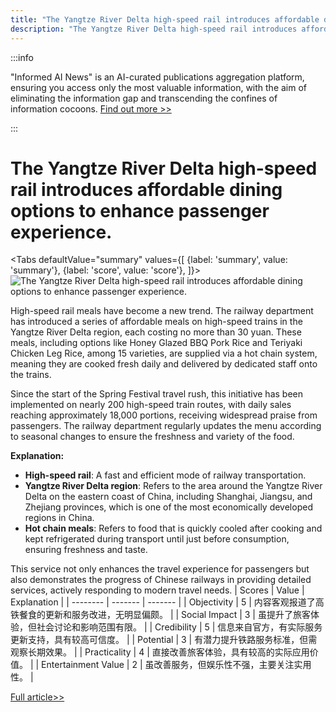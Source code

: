 ```yaml
---
title: "The Yangtze River Delta high-speed rail introduces affordable dining options to enhance passenger experience."
description: "The Yangtze River Delta high-speed rail introduces affordable dining options to enhance passenger experience."
---
```



:::info

"Informed AI News" is an AI-curated publications aggregation platform, ensuring you access only the most valuable information, with the aim of eliminating the information gap and transcending the confines of information cocoons.  [Find out more >>](/docs/guides)

:::

# The Yangtze River Delta high-speed rail introduces affordable dining options to enhance passenger experience.


<Tabs
	defaultValue="summary"
	values={[
	{label: 'summary', value: 'summary'},
	{label: 'score', value: 'score'},
]}>
<TabItem value="summary">
<img
  src="https://image.informedainews.com/2024/06/Foo-fIb-1717494999-0.jpg"
  alt="The Yangtze River Delta high-speed rail introduces affordable dining options to enhance passenger experience."
/>



High-speed rail meals have become a new trend. The railway department has introduced a series of affordable meals on high-speed trains in the Yangtze River Delta region, each costing no more than 30 yuan. These meals, including options like Honey Glazed BBQ Pork Rice and Teriyaki Chicken Leg Rice, among 15 varieties, are supplied via a hot chain system, meaning they are cooked fresh daily and delivered by dedicated staff onto the trains.

Since the start of the Spring Festival travel rush, this initiative has been implemented on nearly 200 high-speed train routes, with daily sales reaching approximately 18,000 portions, receiving widespread praise from passengers. The railway department regularly updates the menu according to seasonal changes to ensure the freshness and variety of the food.

**Explanation:**
- **High-speed rail**: A fast and efficient mode of railway transportation.
- **Yangtze River Delta region**: Refers to the area around the Yangtze River Delta on the eastern coast of China, including Shanghai, Jiangsu, and Zhejiang provinces, which is one of the most economically developed regions in China.
- **Hot chain meals**: Refers to food that is quickly cooled after cooking and kept refrigerated during transport until just before consumption, ensuring freshness and taste.

This service not only enhances the travel experience for passengers but also demonstrates the progress of Chinese railways in providing detailed services, actively responding to modern travel needs.
</TabItem>
<TabItem value="score">
	| Scores     | Value   | Explanation |
	| -------- | ------- | ------- |
	| Objectivity  | 5    | 内容客观报道了高铁餐食的更新和服务改进，无明显偏颇。    |
	| Social Impact | 3     | 虽提升了旅客体验，但社会讨论和影响范围有限。    |
	| Credibility    | 5    | 信息来自官方，有实际服务更新支持，具有较高可信度。    |
	| Potential    | 3    | 有潜力提升铁路服务标准，但需观察长期效果。    |
	| Practicality    | 4    | 直接改善旅客体验，具有较高的实际应用价值。    |
	| Entertainment Value    | 2    | 虽改善服务，但娱乐性不强，主要关注实用性。    |
</TabItem>
</Tabs>

[Full article>>](https://www.cnbeta.com.tw/articles/tech/1433427.htm)
